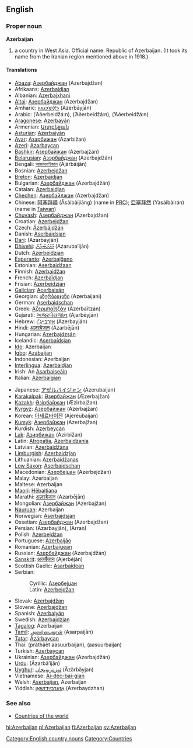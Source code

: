==English==
{{Wikipedia}}
===Proper noun===
'''Azerbaijan'''

# a country in West Asia. Official name: Republic of Azerbaijan. (It took its name from the Iranian region mentioned above in 1918.)

====Translations====
{{top}}
*[[Abaza]]: [[Азербайджан]] (Azerbajdžan)
*Afrikaans: [[Azerbaidjan]]
*Albanian: [[Azerbajxhani]]
*[[Altai]]: [[Азербайджан]] (Azerbajdžan)
*Amharic: [[አዜርባይጃን]] (Azerbāyjān)
*Arabic: {{ARchar|[[آذربيجان]]}} (’Aðerbeidžá:n), {{ARchar|[[أذربيجان]]}} (’Aðerbeidžá:n), {{ARchar|[[اذربيجان]]}} (’Aðerbeidžá:n)
*[[Aragonese]]: [[Azerbayán]] {{m}}
*Armenian: [[Ադրբեջան]] {{Unicode|(Adrbeǰan)}}
*[[Asturian]]: [[Azerbaiyán]] {{m}}
*[[Avar]]: [[Азарбижан]] (Azarbižan)
*[[Azeri]]: [[Azərbaycan]]
*[[Bashkir]]: [[Азербайжан]] (Azerbajžan)
*[[Belarusian]]: [[Азэрбайджан]] (Azerbajdžán) {{m}}
*Bengali: [[আজারবাইজান]] (Ājārbāijān)
*Bosnian: [[Azerbejdžan]] {{m}}
*[[Breton]]: [[Azerbaidjan]]
*Bulgarian: [[Азербайджан]] (Azerbajdžán) {{m}}
*Catalan: [[Azerbaidjan]] {{m}}
*[[Chechen]]: [[Азербайджан]] (Azerbajdžan)
*Chinese: [[阿塞拜疆]] (Āsàibàijiāng) (name in [[w:People's Republic of China|PRC]]); [[亞塞拜然]] (Yàsàibàirán) (name in [[Taiwan]])
*[[Chuvash]]: [[Азербайджан]] (Azerbajdžan)
*Croatian: [[Azerbejdžan]]
*Czech: [[Ázerbájdžán]] {{m}}
*Danish: [[Aserbajdsjan]]
*[[Dari]]: {{FAchar|[[آذربایجان]]}} (Āzarbayjān)
*[[Dhivehi]]: [[އަޒަރުބައިޖާން]] (Ażaruba’ijān)
*Dutch: [[Azerbeidzjan]]
*[[Esperanto]]: [[Azerbajĝano]]
*Estonian: [[Aserbaidžaan]]
*Finnish: [[Azerbaidžan]]
*French: [[Azerbaïdjan]] {{m}}
*Frisian: [[Azerbeidzjan]]
*[[Galician]]: [[Acerbaixán]] {{m}}
*Georgian: [[აზერბაიჯანი]] (Azerbaijani)
*German: [[Aserbaidschan]] {{n}}
*Greek: [[Αζερμπαϊτζάν]] (Azerbaïtzán)
*Gujarati: [[અજરબેયજાન]] (Ajarbēyjān)
*Hebrew: [[אזרבייג׳ן]] (Azerbayján)
*Hindi: [[अज़रबैजान]] (Azarbējān)
*Hungarian: [[Azerbajdzsán]]
*Icelandic: [[Aserbaídsjan]]
*[[Ido]]: Azerbaijan
*[[Igbo]]: [[Azabaijan]]
*Indonesian: Azerbaijan
*[[Interlingua]]: [[Azerbaidjan]]
*Irish: An [[Asarbaiseáin]]
*Italian: [[Azerbaigian]] {{m}}
{{mid}}
*Japanese: [[アゼルバイジャン]] (Azerubaijan)
*[[Karakalpak]]: [[Әзербайжан]] (Æzerbajžan)
*[[Kazakh]]: [[Әзірбайжан]] (Æzirbajžan)
*[[Kyrgyz]]: [[Азербайжан]] (Azerbajžan)
*Korean: [[아제르바이잔]] (Ajereubaijan)
*[[Kumyk]]: [[Азербайжан]] (Azerbajžan)
*Kurdish: [[Azerbeycan]]
*[[Lak]]: [[Азирбижан]] (Azirbižan)
*Latin: [[Atropatia]], [[Azerbaidzania]] {{f}}
*Latvian: [[Azerbaidžāna]]
*[[Limburgish]]: [[Azerbaidzjan]]
*Lithuanian: [[Azerbaidžanas]]
*[[Low Saxon]]: [[Aserbaidschan]]
*Macedonian: [[Азербејџан]] (Azerbejdžan)
*Malay: Azerbaijan
*Maltese: Azerbaijan
*[[Maori]]: [[Hēbaitiana]]
*Marathi: [[अज़रबैजान]] (Azarbējān)
*Mongolian: [[Азербайжан]] (Azerbajžan)
*[[Nauruan]]: Azerbaijan
*Norwegian: [[Aserbajdsjan]]
*Ossetian: [[Азербайджан]] (Azerbajdžan)
*Persian: {{FAchar|[[آذربایجان]]}} (Azarbayjân), {{FAchar|[[اران]]}} (Arran)
*Polish: [[Azerbejdżan]] {{m}}
*Portuguese: [[Azerbaijão]] {{m}}
*Romanian: [[Azerbaigean]] {{n}}
*Russian: [[Азербайджан]] (Azerbajdžán) {{m}}
*[[Sanskrit]]: [[अजर्बैजान]] (Ajerbējān)
*Scottish Gaelic: [[Asarbaidean]]
*Serbian:
*:Cyrillic: [[Азербејџан]] {{m}}
*:Latin: [[Azerbejdžan]] {{m}}
*Slovak: [[Azerbajdžan]] {{m}}
*Slovene: [[Azerbajdžan]] {{m}}
*Spanish: [[Azerbaiyán]] {{m}}
*Swedish: [[Azerbajdzjan]]
*[[Tagalog]]: Azerbaijan
*[[Tamil]]: [[அஸர்பைஜான்]] (Asarpaijān)
*[[Tatar]]: [[Äzärbaycan]]
*Thai: {{THchar|[[ประเทศอาเซอร์ไบจาน]]}} (pràthàèt aasuurbaijan), {{THchar|[[อาเซอร์ไบจัน]]}} (aasuurbaijan)
*Turkish: [[Azerbaycan]]
*Ukrainian: [[Азербайджан]] (Azerbajdžán) {{m}}
*[[Urdu]]: {{FAchar|[[آذربائجان]]}} (Āzarbā’ijān)
*[[Uyghur]]: [[ﺋﻪﺯﻩﺭﺑﻪﻳﺠﺎﻥ]] (Äzärbäyjan)
*Vietnamese: [[Ai-déc-bai-gian]]
*Welsh: [[Aserbaijan]], Azerbaijan
*Yiddish: [[אַזערבײַדזשאַן]] (Azerbaydzhan)
{{bottom}}

===See also===
*[[Countries of the world]]
[[Category:English country nouns]]
[[Category:Countries]]

[[hi:Azerbaijan]]
[[pl:Azerbaijan]]
[[fi:Azerbaijan]]
[[sv:Azerbaijan]]